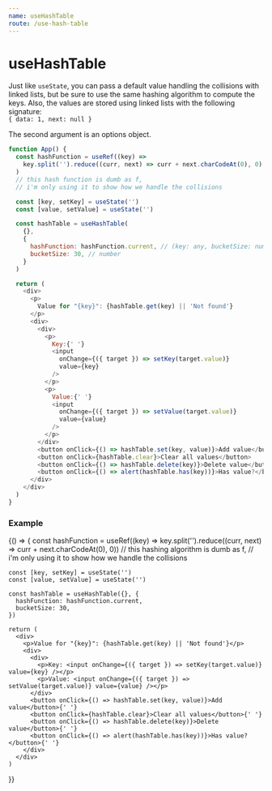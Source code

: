 ```yaml
---
name: useHashTable
route: /use-hash-table
---
```



# useHashTable

Just like `useState`, you can pass a default value handling the collisions with linked lists, but be sure to use the same hashing algorithm to compute the keys.
Also, the values are stored using linked lists with the following signature:<br />`{ data: 1, next: null }`

The second argument is an options object.

```js
function App() {
  const hashFunction = useRef((key) =>
    key.split('').reduce((curr, next) => curr + next.charCodeAt(0), 0)
  )
  // this hash function is dumb as f,
  // i'm only using it to show how we handle the collisions

  const [key, setKey] = useState('')
  const [value, setValue] = useState('')

  const hashTable = useHashTable(
    {},
    {
      hashFunction: hashFunction.current, // (key: any, bucketSize: number) => number
      bucketSize: 30, // number
    }
  )

  return (
    <div>
      <p>
        Value for "{key}": {hashTable.get(key) || 'Not found'}
      </p>
      <div>
        <div>
          <p>
            Key:{' '}
            <input
              onChange={({ target }) => setKey(target.value)}
              value={key}
            />
          </p>
          <p>
            Value:{' '}
            <input
              onChange={({ target }) => setValue(target.value)}
              value={value}
            />
          </p>
        </div>
        <button onClick={() => hashTable.set(key, value)}>Add value</button>
        <button onClick={hashTable.clear}>Clear all values</button>
        <button onClick={() => hashTable.delete(key)}>Delete value</button>
        <button onClick={() => alert(hashTable.has(key))}>Has value?</button>
      </div>
    </div>
  )
}
```

### Example

<Playground>
  {() => {
    const hashFunction = useRef((key) => key.split('').reduce((curr, next) => curr + next.charCodeAt(0), 0))
    // this hashing algorithm is dumb as f,
    // i'm only using it to show how we handle the collisions

    const [key, setKey] = useState('')
    const [value, setValue] = useState('')

    const hashTable = useHashTable({}, {
      hashFunction: hashFunction.current,
      bucketSize: 30,
    })

    return (
      <div>
        <p>Value for "{key}": {hashTable.get(key) || 'Not found'}</p>
        <div>
          <div>
            <p>Key: <input onChange={({ target }) => setKey(target.value)} value={key} /></p>
            <p>Value: <input onChange={({ target }) => setValue(target.value)} value={value} /></p>
          </div>
          <button onClick={() => hashTable.set(key, value)}>Add value</button>{' '}
          <button onClick={hashTable.clear}>Clear all values</button>{' '}
          <button onClick={() => hashTable.delete(key)}>Delete value</button>{' '}
          <button onClick={() => alert(hashTable.has(key))}>Has value?</button>{' '}
        </div>
      </div>
    )

}}

</Playground>
